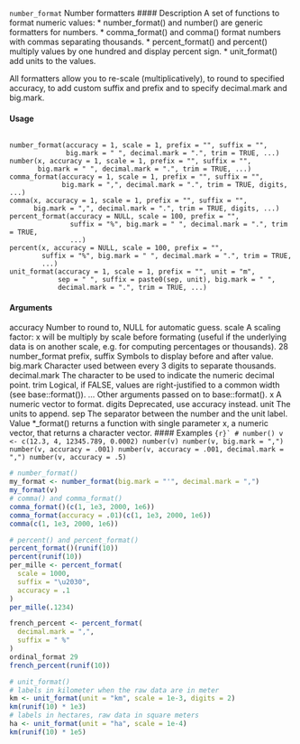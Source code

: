 ``number_format`` Number formatters
#### Description
A set of functions to format numeric values:
*  number_format() and number() are generic formatters for numbers.
*  comma_format() and comma() format numbers with commas separating thousands.
*  percent_format() and percent() multiply values by one hundred and display percent sign.
*  unit_format() add units to the values.

All formatters allow you to re-scale (multiplicatively), to round to specified accuracy, to add
custom suffix and prefix and to specify decimal.mark and big.mark.

#### Usage
<pre><code>
number_format(accuracy = 1, scale = 1, prefix = "", suffix = "",
              big.mark = " ", decimal.mark = ".", trim = TRUE, ...)
number(x, accuracy = 1, scale = 1, prefix = "", suffix = "",
       big.mark = " ", decimal.mark = ".", trim = TRUE, ...)
comma_format(accuracy = 1, scale = 1, prefix = "", suffix = "",
             big.mark = ",", decimal.mark = ".", trim = TRUE, digits, ...)
comma(x, accuracy = 1, scale = 1, prefix = "", suffix = "",
      big.mark = ",", decimal.mark = ".", trim = TRUE, digits, ...)
percent_format(accuracy = NULL, scale = 100, prefix = "",
               suffix = "%", big.mark = " ", decimal.mark = ".", trim = TRUE,
               ...)
percent(x, accuracy = NULL, scale = 100, prefix = "",
        suffix = "%", big.mark = " ", decimal.mark = ".", trim = TRUE,
        ...)
unit_format(accuracy = 1, scale = 1, prefix = "", unit = "m",
            sep = " ", suffix = paste0(sep, unit), big.mark = " ",
            decimal.mark = ".", trim = TRUE, ...)
</code></pre>
#### Arguments
accuracy Number to round to, NULL for automatic guess.
scale A scaling factor: x will be multiply by scale before formating (useful if the underlying
                                                                      data is on another scale, e.g. for computing percentages or thousands).
28 number_format
prefix, suffix Symbols to display before and after value.
big.mark Character used between every 3 digits to separate thousands.
decimal.mark The character to be used to indicate the numeric decimal point.
trim Logical, if FALSE, values are right-justified to a common width (see base::format()).
... Other arguments passed on to base::format().
x A numeric vector to format.
digits Deprecated, use accuracy instead.
unit The units to append.
sep The separator between the number and the unit label.
Value
*_format() returns a function with single parameter x, a numeric vector, that returns a character
vector.
#### Examples
```{r}`
# number()
v <- c(12.3, 4, 12345.789, 0.0002)
number(v)
number(v, big.mark = ",")
number(v, accuracy = .001)
number(v, accuracy = .001, decimal.mark = ",")
number(v, accuracy = .5)
```
```r
# number_format()
my_format <- number_format(big.mark = "'", decimal.mark = ",")
my_format(v)
# comma() and comma_format()
comma_format()(c(1, 1e3, 2000, 1e6))
comma_format(accuracy = .01)(c(1, 1e3, 2000, 1e6))
comma(c(1, 1e3, 2000, 1e6))
```
```r
# percent() and percent_format()
percent_format()(runif(10))
percent(runif(10))
per_mille <- percent_format(
  scale = 1000,
  suffix = "\u2030",
  accuracy = .1
)
per_mille(.1234)
```
```r

french_percent <- percent_format(
  decimal.mark = ",",
  suffix = " %"
)
ordinal_format 29
french_percent(runif(10))
```
```r
# unit_format()
# labels in kilometer when the raw data are in meter
km <- unit_format(unit = "km", scale = 1e-3, digits = 2)
km(runif(10) * 1e3)
# labels in hectares, raw data in square meters
ha <- unit_format(unit = "ha", scale = 1e-4)
km(runif(10) * 1e5)
```

